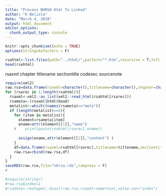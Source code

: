 ```yaml
---
title: "Process NHRSA Html To Linked"
author: "K Belisle"
date: "March 4, 2018"
output: html_document
editor_options: 
  chunk_output_type: console
---
```


```r
knitr::opts_chunk$set(echo = TRUE)
options(stringsAsFactors = F)

```

```r
rsahtml<-list.files(path="../html/",pattern="*.htm",recursive = T,full.names = T)
head(rsahtml)
```
rsaxml
chapter
titlename
sectiontitle
codesec
sourcenote


```r
require(xml2)
raw.rsa=data.frame(rsaxml=character(),titlename=character(),chapter=character(),sectiontitle=character(),text=character(),sourcenote=character())
for (rsarec in 1:length(rsahtml)){
  rsaxml<-xml2::as_list(xml2::read_html(rsahtml[rsarec]))
  rsameta<-(rsaxml$html$head)
  metalist<-which((names(rsameta)=="meta"))
  if (length(metalist)==5){
    for (item in metalist){
      element=rsameta[item]
      ename=attr(element[[1]],"name")
    #    print(paste(rsahtml[rsarec],ename))
      
      assign(ename,attr(element[[1]],"content") )
    }
    df=data.frame(rsaxml=rsahtml[rsarec],titlename=titlename,sectiontitle=sectiontitle,chapter=chapter,text=codesect,sourcenote=sourcenote)
    raw.rsa=rbind(raw.rsa,df)
  }
}
saveRDS(raw.rsa,file="nhrsa.rds",compress = F)
#

#require(stringr)
#raw.rsa$index=1
#rsadata<-reshape2::dcast(raw.rsa,rsaxml~name+text,value.var="index")
```


